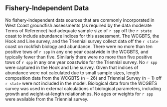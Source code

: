 ## Fishery-Independent Data

No fishery-independent data sources that are commonly incorporated in West Coast groundfish assessments (as required by the data moderate Terms of Reference) had adequate sample size of `r spp` off the `r state` coast to include abundance indices for this assessment. The WCGBTS, the Hook and Line survey, and the Triennial survey collect data off the `r state` coast on rockfish biology and abundance. There were no more than ten positive tows of `r spp` in any one year coastwide in the WCGBTS, and typically fewer than five. Similarly there were no more than five positive tows of `r spp` in any one year coastwide for the Triennial survey. No `r spp` were captured in the Hook and Line survey. Given that indices of abundance were not calculated due to small sample sizes, length composition data from the WCGBTS (n = 26) and Triennial Survey (n = 1) off `r state` were not included in the model. Biological data from the WCGBTS survey was used in external calculations of biological parameters, including growth and weight-at-length relationships. No ages or weights for `r spp` were available from the Triennial survey. 
